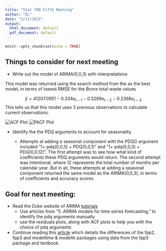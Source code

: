 ```yaml
---
title: "Stat 790 Fifth Meeting"
author: "DL"
date: "3/11/2022"
output:
  html_document: default
  pdf_document: default
---
```


```r
knitr::opts_chunk$set(echo = TRUE)
```

## Things to consider for next meeting

* Write out the model of ARIMA(0,0,3) with interpretations

This model was returned using the search method from the as the best model, in terms of lowest RMSE for the Bronx total waste values

$$
\hat{y} = 41207.0951 - 0.334e_{t-1} - 0.3269e_{t-2} - 0.2368e_{t-3}  
$$
This tells us that this model uses 3 previous observations to calculate current observations. 

![ACF Plot](C:\Users\Daniel\Desktop\R\STAT_790\STAT_790_Case_Seminar\plots\BX_total_waste_ACF.png)
![PACF Plot](C:\Users\Daniel\Desktop\R\STAT_790\STAT_790_Case_Seminar\plots\BX_total_waste_PACF.png)

* Identify the the PDQ arguments to account for seasonality

  + Attempts at adding a seasonal component with the PDQ() argument included "1+ pdq(0,0,3) + PDQ(0,0,1)" and "1+ pdq(0,0,3) + PDQ(0,0,12)". The first attempt was to see how what kind of coefficients these PDQ arguments would return. The second attempt was intentional, where 12 represents the total number of months per calendar year. But in all, these attempts at adding a seasonal component returned the same model as the ARIMA(0,0,3), in terms of coefficients and accuracy scores.
    
## Goal for next meeting:    
* Read the Duke website of ARIMA [tutorials](https://people.duke.edu/~rnau/411home.htm)
  + Use articles from "5. ARIMA models for time series forecasting," to identify the pdq arguments manually
  + use the residuals plots, along with ACF plots to help you with the choice of pdq arguments
* Continue reading this [article](https://www.joonim.net/2021/02/01/tidy-forecasting-in-r-arima-models/) which details the differences of the fpp2, fpp3 and modeltime & modeltk packages using data from the fpp3 package and textbook.